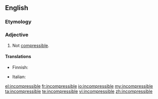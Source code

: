 ==English==

===Etymology===
{{prefix|in|compressible}}

===Adjective===
{{en-adj|-}}

# Not [[compressible]].

====Translations====
{{trans-top|not compressible}}
* Finnish: {{t-|fi|puristumaton}}
{{trans-mid}}
* Italian: {{t-|it|incomprimibile}}
{{trans-bottom}}

[[el:incompressible]]
[[fr:incompressible]]
[[io:incompressible]]
[[my:incompressible]]
[[ta:incompressible]]
[[te:incompressible]]
[[vi:incompressible]]
[[zh:incompressible]]